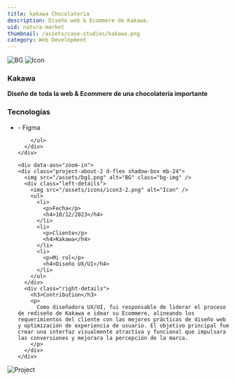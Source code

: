 ```yaml
---
title: kakawa Chocolateria
description: Diseño web & Ecommere de Kakawa.
uid: natura-market
thumbnail: /assets/case-studies/kakawa.png
category: Web Development
---
```


<PortfolioHeader media="/assets/case-studies/kakawa.png" />
<div className="container">
  <div data-aos="zoom-in">
    <div class="d-flex project-infos-wrap shadow-box mb-24">
      <img src="/assets/bg1.png" alt="BG" class="bg-img" />
      <img src="/assets/icons/icon2-2.png" alt="Icon" />
      <div class="project-details-info flex-1">
        <h3>Kakawa</h3>
        <p>
          <b>
            Diseño de toda la web & Ecommere de una chocolatería importante 
          </b>
        </p>
      </div>
      <div class="project-details-info flex-1">
        <h3>Tecnologías</h3>
        <ul>
          <li>- Figma</li>
          
        </ul>
      </div>
    </div>

    <div data-aos="zoom-in">
    <div class="project-about-2 d-flex shadow-box mb-24">
      <img src="/assets/bg1.png" alt="BG" class="bg-img" />
      <div class="left-details">
        <img src="/assets/icons/icon3-2.png" alt="Icon" />
        <ul>
          <li>
            <p>Fecha</p>
            <h4>10/12/2023</h4>
          </li>
          <li>
            <p>Cliente</p>
            <h4>Kakawa</h4>
          </li>
          <li>
            <p>Mi rol</p>
            <h4>Diseño UX/UI</h4>
          </li>
        </ul>
      </div>
      <div class="right-details">
        <h3>Contribution</h3>
        <p>
          Como diseñadora UX/UI, fui responsable de liderar el proceso de rediseño de Kakawa e idear su Ecommere, alineando los requerimientos del cliente con las mejores prácticas de diseño web y optimización de experiencia de usuario. El objetivo principal fue crear una interfaz visualmente atractiva y funcional que impulsara las conversiones y mejorara la percepción de la marca.
        </p>
      </div>
    </div>
  </div>

  </div>
  <div class=" mb-24" data-aos="zoom-in">
    <img src="/assets/case-studies/BehanceKakawa.jpg" alt="Project" />
  </div>
  
  
</div>
<PortfolioFooter />
